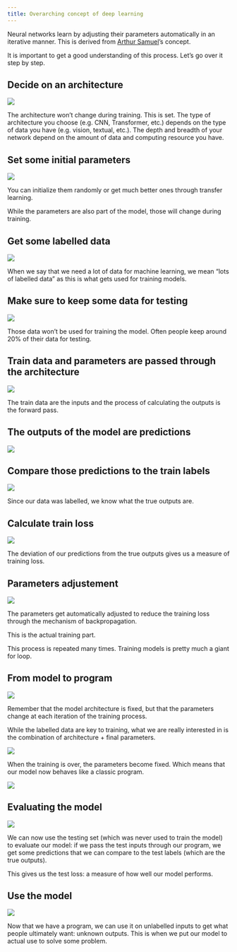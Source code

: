 ```yaml
---
title: Overarching concept of deep learning
---
```


Neural networks learn by adjusting their parameters automatically in an iterative manner. This is derived from [Arthur Samuel](https://en.wikipedia.org/wiki/Arthur_Samuel)'s concept.

It is important to get a good understanding of this process. Let's go over it step by step.

## Decide on an architecture

![](img/diag_01.png){fig-alt="noshadow"}

The architecture won't change during training. This is set. The type of architecture you choose (e.g. CNN, Transformer, etc.) depends on the type of data you have (e.g. vision, textual, etc.). The depth and breadth of your network depend on the amount of data and computing resource you have.

## Set some initial parameters

![](img/diag_02.png){fig-alt="noshadow"}

You can initialize them randomly or get much better ones through transfer learning.

While the parameters are also part of the model, those will change during training.

## Get some labelled data

![](img/diag_03.png){fig-alt="noshadow"}

When we say that we need a lot of data for machine learning, we mean "lots of labelled data" as this is what gets used for training models.

## Make sure to keep some data for testing

![](img/diag_04.png){fig-alt="noshadow"}

Those data won't be used for training the model. Often people keep around 20% of their data for testing.

## Train data and parameters are passed through the architecture

![](img/diag_05.png){fig-alt="noshadow"}

The train data are the inputs and the process of calculating the outputs is the forward pass.

## The outputs of the model are predictions

![](img/diag_06.png){fig-alt="noshadow"}

## Compare those predictions to the train labels

![](img/diag_07.png){fig-alt="noshadow"}

Since our data was labelled, we know what the true outputs are.

## Calculate train loss

![](img/diag_08.png){fig-alt="noshadow"}

The deviation of our predictions from the true outputs gives us a measure of training loss.

## Parameters adjustement

![](img/diag_09.png){fig-alt="noshadow"}

The parameters get automatically adjusted to reduce the training loss through the mechanism of backpropagation.

This is the actual training part.

This process is repeated many times. Training models is pretty much a giant for loop.

## From model to program

![](img/diag_10.png){fig-alt="noshadow"}

Remember that the model architecture is fixed, but that the parameters change at each iteration of the training process.

While the labelled data are key to training, what we are really interested in is the combination of architecture + final parameters.

![](img/diag_11.png){fig-alt="noshadow"}

When the training is over, the parameters become fixed. Which means that our model now behaves like a classic program.

![](img/diag_12.png){fig-alt="noshadow"}

## Evaluating the model

![](img/diag_13.png){fig-alt="noshadow"}

We can now use the testing set (which was never used to train the model) to evaluate our model: if we pass the test inputs through our program, we get some predictions that we can compare to the test labels (which are the true outputs).

This gives us the test loss: a measure of how well our model performs.

## Use the model

![](img/diag_14.png){fig-alt="noshadow"}

Now that we have a program, we can use it on unlabelled inputs to get what people ultimately want: unknown outputs. This is when we put our model to actual use to solve some problem.
